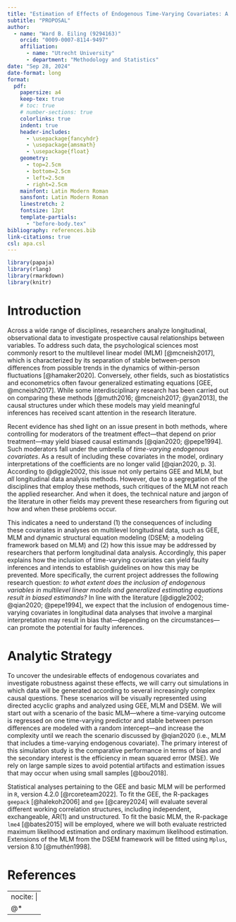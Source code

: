 ```yaml
---
title: "Estimation of Effects of Endogenous Time-Varying Covariates: A Comparison Of Multilevel Modeling and Generalized Estimating Equations"
subtitle: "PROPOSAL" 
author: 
  - name: "Ward B. Eiling (9294163)"
    orcid: "0009-0007-8114-9497"
    affiliation: 
      - name: "Utrecht University"
      - department: "Methodology and Statistics"
date: "Sep 28, 2024"
date-format: long
format: 
  pdf:
    papersize: a4
    keep-tex: true
    # toc: true
    # number-sections: true
    colorlinks: true
    indent: true
    header-includes:
      - \usepackage{fancyhdr}
      - \usepackage{amsmath}
      - \usepackage{float}
    geometry:
      - top=2.5cm
      - bottom=2.5cm
      - left=2.5cm
      - right=2.5cm
    mainfont: Latin Modern Roman
    sansfont: Latin Modern Roman
    linestretch: 2
    fontsize: 12pt
    template-partials: 
      - "before-body.tex"
bibliography: references.bib
link-citations: true
csl: apa.csl
---
```


```{=tex}
\pagestyle{fancy}
  \fancyhead{}
  \fancyhead[L]{PROPOSAL}

\floatplacement{figure}{H} % Place all figures exactly "here"
```
```r
library(papaja)
library(rlang)
library(rmarkdown)
library(knitr)
```

\newpage

# Introduction

<!-- -   Start with a paragraph describing a problem in the real-life world (so that a BoS member not familiar with statistics understands why you are pursuing research in this direction); -->

Across a wide range of disciplines, researchers analyze longitudinal, observational data to investigate prospective causal relationships between variables. To address such data, the psychological sciences most commonly resort to the multilevel linear model (MLM) [@mcneish2017], which is characterized by its separation of stable between-person differences from possible trends in the dynamics of within-person fluctuations [@hamaker2020]. Conversely, other fields, such as biostatistics and econometrics often favour generalized estimating equations [GEE, @mcneish2017]. While some interdisciplinary research has been carried out on comparing these methods [@muth2016; @mcneish2017; @yan2013], the causal structures under which these models may yield meaningful inferences has received scant attention in the research literature.

<!-- -   Then, add a paragraph describing what is known in the literature; -->

Recent evidence has shed light on an issue present in both methods, where controlling for moderators of the treatment effect—that depend on prior treatment—may yield biased causal estimands [@qian2020; @pepe1994]. Such moderators fall under the umbrella of *time-varying endogenous covariates*. As a result of including these covariates in the model, ordinary interpretations of the coefficients are no longer valid [@qian2020, p. 3]. According to @diggle2002, this issue not only pertains GEE and MLM, but *all* longitudinal data analysis methods. However, due to a segregation of the disciplines that employ these methods, such critiques of the MLM not reach the applied researcher. And when it does, the technical nature and jargon of the literature in other fields may prevent these researchers from figuring out how and when these problems occur.

<!-- -   Also, describe what is not known and which gap you will address in your thesis; End with a clear research question and, if applicable, your hypothesis (for confirmatory research questions – it should be a testable hypothesis) or expectations (for exploratory research questions – can be much vaguer because of the explorative nature of the question). -->

This indicates a need to understand (1) the consequences of including these covariates in analyses on multilevel longitudinal data, such as GEE, MLM and dynamic structural equation modeling (DSEM; a modeling framework based on MLM) and (2) how this issue may be addressed by researchers that perform longitudinal data analysis. Accordingly, this paper explains how the inclusion of time-varying covariates can yield faulty inferences and intends to establish guidelines on how this may be prevented. More specifically, the current project addresses the following research question: *to what extent does the inclusion of endogenous variables in multilevel linear models and generalized estimating equations result in biased estimands?* In line with the literature [@diggle2002; @qian2020; @pepe1994], we expect that the inclusion of endogenous time-varying covariates in longitudinal data analyses that involve a marginal interpretation may result in bias that—depending on the circumstances—can promote the potential for faulty inferences.

<!-- It would be interesting to compare the RI-CLPM to the CLPM, as the former is said to be superior in addressing certain confounders, but could it also be more susceptible to time-varying moderators? -->

# Analytic Strategy

<!-- -   Describe how you are planning to answer your research question and how to test your hypothesis or explore your question. Be as specific as possible and preferably use an illustration to help the reader understand how all your plans connect. -->

<!-- -   Also, include information on what data you are going to use and if you already have ethical consent. If you do already have consent, putting the FETC case number on your front page also suffices. -->

<!-- -   Describe what software/packages you will use. -->

To uncover the undesirable effects of endogenous covariates and investigate robustness against these effects, we will carry out simulations in which data will be generated according to several increasingly complex causal questions. These scenarios will be visually represented using directed acyclic graphs and analyzed using GEE, MLM and DSEM. We will start out with a scenario of the basic MLM---where a time-varying outcome is regressed on one time-varying predictor and stable between person differences are modeled with a random intercept---and increase the complexity until we reach the scenario discussed by @qian2020 (i.e., MLM that includes a time-varying endogenous covariate). The primary interest of this simulation study is the comparative performance in terms of bias and the secondary interest is the efficiency in mean squared error (MSE). We rely on large sample sizes to avoid potential artifacts and estimation issues that may occur when using small samples [@bou2018].

Statistical analyses pertaining to the GEE and basic MLM will be performed in `R`, version 4.2.0 [@rcoreteam2022]. To fit the GEE, the R-packages `geepack` [@halekoh2006] and `gee` [@carey2024] will evaluate several different working correlation structures, including independent, exchangeable, AR(1) and unstructured. To fit the basic MLM, the R-package `lme4` [@bates2015] will be employed, where we will both evaluate restricted maximum likelihood estimation and ordinary maximum likelihood estimation. Extensions of the MLM from the DSEM framework will be fitted using `Mplus`, version 8.10 [@muthén1998].

\newpage

# References

<!-- -   Add a reference list for the literature used in the text – you can use the formatting style of the chosen journal, but this is not mandatory. -->

<!-- -   Add about 20 extra references that will be used for the thesis (you do not have to have read these already). -->

<!-- I have enough resources -->

<!-- ::: {#refs} -->

<!-- ::: -->

---
nocite: |
  @*
---

